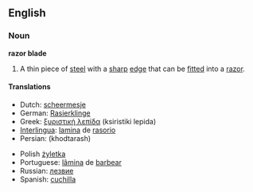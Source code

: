 ==English==

===Noun===
'''razor blade'''

# A thin piece of [[steel]] with a [[sharp]] [[edge]] that can be [[fitted]] into a [[razor]].

====Translations====
{{top}}
*Dutch: [[scheermesje]] {{n}}
*German: [[Rasierklinge]] {{f}}
*Greek: [[ξυριστική λεπίδα]] (ksiristiki lepida) {{f}}
*[[Interlingua]]: [[lamina]] de [[rasorio]]
*Persian: {{FAchar|[[خودتراش]]}} (khodtarash) 
{{mid}}
*Polish [[żyletka]] {{f}}
*Portuguese: [[lâmina]] de [[barbear]] {{f}}
*Russian: [[лезвие]] {{n}}
*Spanish: [[cuchilla]] {{f}}
{{bottom}}
